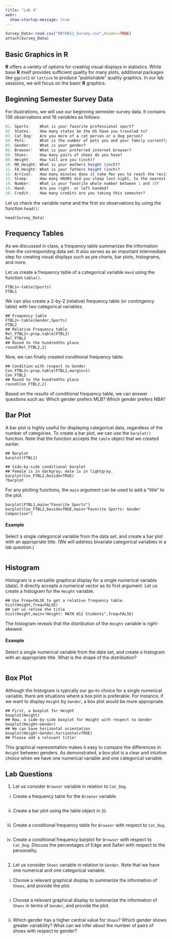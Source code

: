 ```yaml
---
title: "Lab 4"
webr:
  show-startup-message: true
---
```


```r
Survey_Data<-read.csv("MATH012_Survey.csv",header=TRUE)
attach(Survey_Data)
```

## Basic Graphics in **R**

**R** offers a variety of options for creating visual displays in statistics. While base **R** itself provides sufficient quality for many plots, additional packages like $\texttt{ggplot2}$ or $\texttt{lattice}$ to produce "publishable" quality graphics. In our lab sessions, we will focus on the basic **R** graphics.

## Beginning Semester Survey Data

For illustrations, we will use our beginning semester survey data. It contains 136 observations and 16 variables as follows:

```r
01. Sports:    What is your favorite professional sport? 
02. States:    How many states in the US have you traveled to? 
03. Cat_Dog:   Are you more of a cat person or a dog person? 
04. Pets:      What is the number of pets you and your family currently have? 
05. Gender:    What is your gender? 
06. Browser:   What is your preferred internet browser? 
08. Shoes:     How many pairs of shoes do you have? 
09. Height:    How tall are you (inch)? 
10. MO_Height: What is your mothers height (inch)? 
11. FA_Height: What is your fathers height (inch)? 
12. Arrival:   How many minutes does it take for you to reach the recitation classroom from your residence? 
13. Sleep:     How many HOURS did you sleep last night, to the nearest half-hour? 
14. Number:    What is your favorite whole number between 1 and 10? 
15. Hand:      Are you right- or left-handed? 
16. Credit:    How many credits are you taking this semester? 
```

Let us check the variable name and the first six observations by using the function $\texttt{head()}$:

```webr-r
head(Survey_Data)
```

## Frequency Tables

As we discussed in class, a frequency table summarizes the information from the corresponding data set. It also serves as an important intermediate step for creating visual displays such as pie charts, bar plots, histograms, and more.

Let us create a frequency table of a categorical variable $\texttt{Hand}$ using the function $\texttt{table()}$.

```webr-r
FTBL1<-table(Sports)
FTBL1
```

We can also create a 2-by-2 (relative) frequency table (or contingency table) with two categorical variables.

```webr-r
## Frequency table
FTBL2<-table(Gender,Sports)
FTBL2
## Relative Frequency table
Rel_FTBL2<-prop.table(FTBL2)
Rel_FTBL2
## Round to the hundredths place
round(Rel_FTBL2,2)
```

Now, we can finally created conditional frequency table.

```webr-r
## Condition with respect to Gender
Con_FTBL2<-prop.table(FTBL2,margin=1)
Con_FTBL2
## Round to the hundredths place
round(Con_FTBL2,2)
```

Based on the results of conditional frequency table, we can answer questions such as: Which gender prefers MLB? Which gender prefers NBA?

## Bar Plot

A bar plot is highly useful for displaying categorical data, regardless of the number of categories. To create a bar plot, we can use the $\texttt{barplot()}$ function. Note that the function accepts the $\texttt{table}$ object that we created earlier.

```webr-r
## Barplot
barplot(FTBL1)
```

```webr-r
## Side-by-side conditional barplot
## Female is in darkgray; male is in lightgray.
barplot(Con_FTBL2,beside=TRUE)
?barplot
```

For any plotting functions, the $\texttt{main}$ argument can be used to add a "title" to the plot.

```webr-r
barplot(FTBL1,main="Favorite Sports")
barplot(Con_FTBL2,beside=TRUE,main="Favorite Sports: Gender Comparison")
```

#### Example

Select a single categorical variable from the data set, and create a bar plot with an appropriate title. (We will address bivariate categorical variables in a lab question.)

```webr-r

```

## Histogram

Histogram is a versatile graphical display for a single numerical variable (data). It directly accepts a numerical vector as its first argument. Let us create a histogram for the $\texttt{Height}$ variable.

```webr-r
## Use Freq=FALSE to get a relative frequency table.
hist(Height,freq=FALSE)
## Let us refine the title 
hist(Height,main="Height: MATH 012 Students",freq=FALSE)
```

The histogram reveals that the distribution of the $\texttt{Height}$ variable is right-skewed.

#### Example

Select a single numerical variable from the data set, and create a histogram with an appropriate title. What is the shape of the distribution?

```webr-r

```

## Box Plot

Although the histogram is typically our go-to choice for a single numerical variable, there are situations where a box plot is preferable. For instance, if we want to display $\texttt{Height}$ by $\texttt{Gender}$, a box plot would be more appropriate.

```webr-r
## First, a boxplot for Height
boxplot(Height)
## Now, a side-by-side boxplot for Height with respect to Gender
boxplot(Height~Gender)
## We can have horizontal orientation
boxplot(Height~Gender,horizontal=TRUE)
## Please add a relevant title!

```

This graphical representation makes it easy to compare the differences in $\texttt{Height}$ between genders. As demonstrated, a box plot is a clear and intuitive choice when we have one numerical variable and one categorical variable.

## Lab Questions

1.  Let us consider $\texttt{Browser}$ variable in relation to $\texttt{Cat\_Dog}$.

<!-- -->

i)  Create a frequency table for the $\texttt{Browser}$ variable.

```webr-r

```

ii) Create a bar plot using the table object in (i).

```webr-r

```

iii) Create a conditional frequency table for $\texttt{Browser}$ with respect to $\texttt{Cat\_Dog}$.

```webr-r

```

iv) Create a conditional frequency barplot for $\texttt{Browser}$ with respect to $\texttt{Cat\_Dog}$. Discuss the percentages of Edge and Safari with respect to the personality.

```webr-r

```

2.  Let us consider $\texttt{Shoes}$ variable in relation to $\texttt{Gender}$. Note that we have one numerical and one categorical variable.

<!-- -->

i) Choose a relevant graphical display to summarize the information of $\texttt{Shoes}$, and provide the plot.
```webr-r

```
i)  Choose a relevant graphical display to summarize the information of $\texttt{Shoes}$ in terms of $\texttt{Gender}$, and provide the plot.

```webr-r

```

ii) Which gender has a higher central value for $\texttt{Shoes}$? Which gender shows greater variability? What can we infer about the number of pairs of shoes with respect to gender?
```webr-r

```
